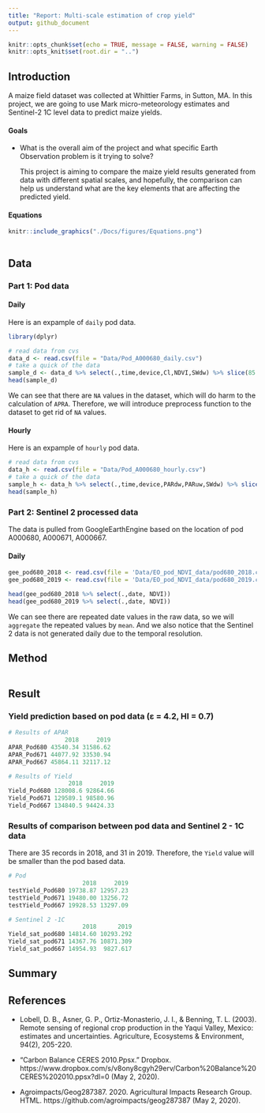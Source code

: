 ```yaml
---
title: "Report: Multi-scale estimation of crop yield"
output: github_document
---
```


```r
knitr::opts_chunk$set(echo = TRUE, message = FALSE, warning = FALSE)
knitr::opts_knit$set(root.dir = "..")
```

## Introduction
A maize field dataset was collected at Whittier Farms, in Sutton, MA. In this project, we are going to use Mark micro-meteorology estimates and Sentinel-2 1C level data to predict maize yields. 

#### Goals
- What is the overall aim of the project and what specific Earth Observation problem is it trying to solve?

  This project is aiming to compare the maize yield results generated from data with different spatial scales, and hopefully, the comparison can help us understand what are the key elements that are affecting the predicted yield.

#### Equations

```r
knitr::include_graphics("./Docs/figures/Equations.png")
```


```r

```

## Data

### Part 1: Pod data

#### Daily
Here is an expample of `daily` pod data.
```r
library(dplyr)

# read data from cvs
data_d <- read.csv(file = "Data/Pod_A000680_daily.csv")
# take a quick of the data 
sample_d <- data_d %>% select(.,time,device,Cl,NDVI,SWdw) %>% slice(85:95)
head(sample_d)
```
We can see that there are `NA` values in the dataset, which will do harm to the calculation of `APRA`. Therefore, we will introduce preprocess function to the dataset to get rid of `NA` values.

#### Hourly
Here is an expample of `hourly` pod data.
```r
# read data from cvs
data_h <- read.csv(file = "Data/Pod_A000680_hourly.csv")
# take a quick of the data 
sample_h <- data_h %>% select(.,time,device,PARdw,PARuw,SWdw) %>% slice(85:95)
head(sample_h)
```

### Part 2: Sentinel 2 processed data

The data is pulled from GoogleEarthEngine based on the location of pod A000680, A000671, A000667.

#### Daily
```r
gee_pod680_2018 <- read.csv(file = 'Data/EO_pod_NDVI_data/pod680_2018.csv')
gee_pod680_2019 <- read.csv(file = 'Data/EO_pod_NDVI_data/pod680_2019.csv')

head(gee_pod680_2018 %>% select(.,date, NDVI))
head(gee_pod680_2019 %>% select(.,date, NDVI))
```
We can see there are repeated date values in the raw data, so we will `aggregate` the repeated values by `mean`. And we also notice that the Sentinel 2 data is not generated daily due to the temporal resolution.


## Method


```r

```

## Result

### Yield prediction based on pod data (ε = 4.2, HI = 0.7)
```r
# Results of APAR
                2018     2019
APAR_Pod680 43540.34 31586.62
APAR_Pod671 44077.92 33530.94
APAR_Pod667 45864.11 32117.12

# Results of Yield 
                 2018     2019
Yield_Pod680 128008.6 92864.66
Yield_Pod671 129589.1 98580.96
Yield_Pod667 134840.5 94424.33
```

### Results of comparison between pod data and  Sentinel 2 - 1C data
There are 35 records in 2018, and 31 in 2019. Therefore, the `Yield` value will be smaller than the pod based data.

```r
# Pod
                     2018     2019
testYield_Pod680 19738.87 12957.23
testYield_Pod671 19480.00 13256.72
testYield_Pod667 19928.53 13297.09

# Sentinel 2 -1C
                     2018      2019
Yield_sat_pod680 14814.60 10293.292
Yield_sat_pod671 14367.76 10871.309
Yield_sat_pod667 14954.93  9827.617
```

## Summary

## References

- Lobell, D. B., Asner, G. P., Ortiz-Monasterio, J. I., & Benning, T. L. (2003). Remote sensing of regional crop production in the Yaqui Valley, Mexico: estimates and uncertainties. Agriculture, Ecosystems & Environment, 94(2), 205-220.

- “Carbon Balance CERES 2010.Ppsx.” Dropbox. https://www.dropbox.com/s/v8ony8cgyh29erv/Carbon%20Balance%20CERES%202010.ppsx?dl=0 (May 2, 2020).

- Agroimpacts/Geog287387. 2020. Agricultural Impacts Research Group. HTML. https://github.com/agroimpacts/geog287387 (May 2, 2020).















